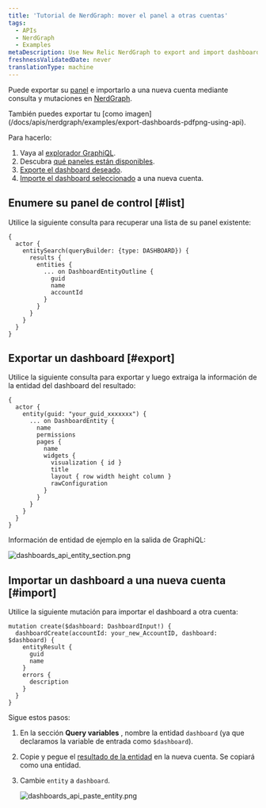 ```yaml
---
title: 'Tutorial de NerdGraph: mover el panel a otras cuentas'
tags:
  - APIs
  - NerdGraph
  - Examples
metaDescription: Use New Relic NerdGraph to export and import dashboards.
freshnessValidatedDate: never
translationType: machine
---
```




Puede exportar su [panel](/docs/query-your-data/explore-query-data/dashboards/introduction-dashboards) e importarlo a una nueva cuenta mediante consulta y mutaciones en [NerdGraph](/docs/apis/nerdgraph/get-started/introduction-new-relic-nerdgraph).

<Callout variant="tip">
  También puedes exportar tu <InlinePopover type="dashboards"/>[como imagen](/docs/apis/nerdgraph/examples/export-dashboards-pdfpng-using-api).
</Callout>

Para hacerlo:

1. Vaya al [explorador GraphiQL](https://api.newrelic.com/graphiql).
2. Descubra [qué paneles están disponibles](#list).
3. [Exporte el dashboard deseado](#export).
4. [Importe el dashboard seleccionado](#import) a una nueva cuenta.

## Enumere su panel de control [#list]

Utilice la siguiente consulta para recuperar una lista de su panel existente:

```
{
  actor {
    entitySearch(queryBuilder: {type: DASHBOARD}) {
      results {
        entities {
          ... on DashboardEntityOutline {
            guid
            name
            accountId
          }
        }
      }
    }
  }
}
```

## Exportar un dashboard [#export]

Utilice la siguiente consulta para exportar y luego extraiga la información de la entidad del dashboard del resultado:

```
{
  actor {
    entity(guid: "your_guid_xxxxxxx") {
      ... on DashboardEntity {
        name
        permissions
        pages {
          name
          widgets {
            visualization { id }
            title
            layout { row width height column }
            rawConfiguration
          }
        }
      }
    }
  }
}
```

Información de entidad de ejemplo en la salida de GraphiQL:

<img
  title="dashboards_api_entity_section.png"
  alt="dashboards_api_entity_section.png"
  src={apisanddataNerdGraphDashboardEntity}
/>

## Importar un dashboard a una nueva cuenta [#import]

Utilice la siguiente mutación para importar el dashboard a otra cuenta:

```
mutation create($dashboard: DashboardInput!) {
  dashboardCreate(accountId: your_new_AccountID, dashboard: $dashboard) {
    entityResult {
      guid
      name
    }
    errors {
      description
    }
  }
}
```

Sigue estos pasos:

1. En la sección <DNT>**Query variables**</DNT> , nombre la entidad `dashboard` (ya que declaramos la variable de entrada como `$dashboard`).

2. Copie y pegue el [resultado de la entidad](#export) en la nueva cuenta. Se copiará como una entidad.

3. Cambie `entity` a `dashboard`.

   <img
     title="dashboards_api_paste_entity.png"
     alt="dashboards_api_paste_entity.png"
     src={apisanddataNerdGraphDashboardPaste}
   />